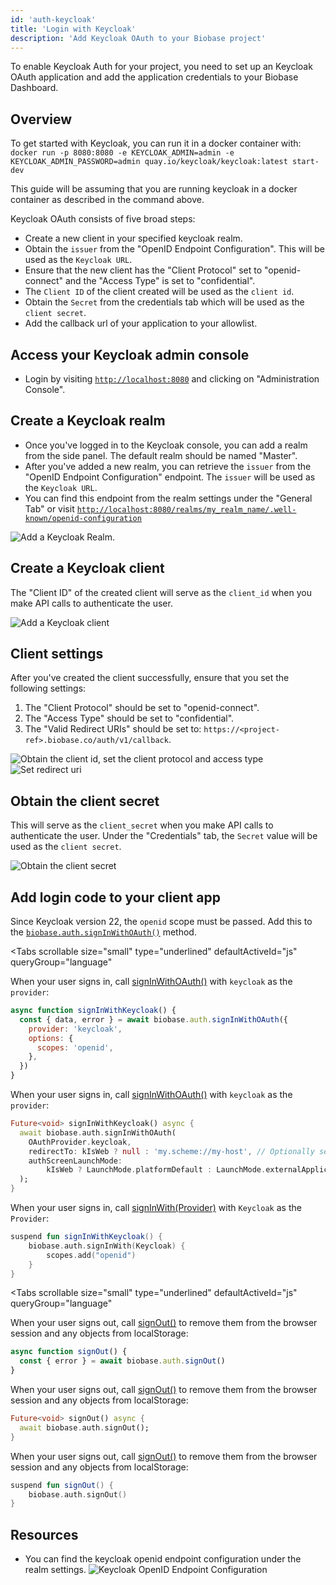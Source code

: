 ```yaml
---
id: 'auth-keycloak'
title: 'Login with Keycloak'
description: 'Add Keycloak OAuth to your Biobase project'
---
```


To enable Keycloak Auth for your project, you need to set up an Keycloak OAuth application and add the application credentials to your Biobase Dashboard.

## Overview

To get started with Keycloak, you can run it in a docker container with: `docker run -p 8080:8080 -e KEYCLOAK_ADMIN=admin -e KEYCLOAK_ADMIN_PASSWORD=admin quay.io/keycloak/keycloak:latest start-dev`

This guide will be assuming that you are running keycloak in a docker container as described in the command above.

Keycloak OAuth consists of five broad steps:

- Create a new client in your specified keycloak realm.
- Obtain the `issuer` from the "OpenID Endpoint Configuration". This will be used as the `Keycloak URL`.
- Ensure that the new client has the "Client Protocol" set to "openid-connect" and the "Access Type" is set to "confidential".
- The `Client ID` of the client created will be used as the `client id`.
- Obtain the `Secret` from the credentials tab which will be used as the `client secret`.
- Add the callback url of your application to your allowlist.

## Access your Keycloak admin console

- Login by visiting [`http://localhost:8080`](http://localhost:8080) and clicking on "Administration Console".

## Create a Keycloak realm

- Once you've logged in to the Keycloak console, you can add a realm from the side panel. The default realm should be named "Master".
- After you've added a new realm, you can retrieve the `issuer` from the "OpenID Endpoint Configuration" endpoint. The `issuer` will be used as the `Keycloak URL`.
- You can find this endpoint from the realm settings under the "General Tab" or visit [`http://localhost:8080/realms/my_realm_name/.well-known/openid-configuration`](http://localhost:8080/realms/my_realm_name/.well-known/openid-configuration)

![Add a Keycloak Realm.](/docs/img/guides/auth-keycloak/keycloak-create-realm.png)

## Create a Keycloak client

The "Client ID" of the created client will serve as the `client_id` when you make API calls to authenticate the user.

![Add a Keycloak client](/docs/img/guides/auth-keycloak/keycloak-add-client.png)

## Client settings

After you've created the client successfully, ensure that you set the following settings:

1. The "Client Protocol" should be set to "openid-connect".
2. The "Access Type" should be set to "confidential".
3. The "Valid Redirect URIs" should be set to: `https://<project-ref>.biobase.co/auth/v1/callback`.

![Obtain the client id, set the client protocol and access type](/docs/img/guides/auth-keycloak/keycloak-client-id.png)
![Set redirect uri](/docs/img/guides/auth-keycloak/keycloak-redirect-uri.png)

## Obtain the client secret

This will serve as the `client_secret` when you make API calls to authenticate the user.
Under the "Credentials" tab, the `Secret` value will be used as the `client secret`.

![Obtain the client secret](/docs/img/guides/auth-keycloak/keycloak-client-secret.png)

## Add login code to your client app

Since Keycloak version 22, the `openid` scope must be passed. Add this to the [`biobase.auth.signInWithOAuth()`](/docs/reference/javascript/auth-signinwithoauth) method.

<Tabs
  scrollable
  size="small"
  type="underlined"
  defaultActiveId="js"
  queryGroup="language"
>
<TabPanel id="js" label="JavaScript">

<CreateClientSnippet />

When your user signs in, call [signInWithOAuth()](/docs/reference/javascript/auth-signinwithoauth) with `keycloak` as the `provider`:

```js
async function signInWithKeycloak() {
  const { data, error } = await biobase.auth.signInWithOAuth({
    provider: 'keycloak',
    options: {
      scopes: 'openid',
    },
  })
}
```

</TabPanel>
<TabPanel id="flutter" label="Flutter">

When your user signs in, call [signInWithOAuth()](/docs/reference/dart/auth-signinwithoauth) with `keycloak` as the `provider`:

```dart
Future<void> signInWithKeycloak() async {
  await biobase.auth.signInWithOAuth(
    OAuthProvider.keycloak,
    redirectTo: kIsWeb ? null : 'my.scheme://my-host', // Optionally set the redirect link to bring back the user via deeplink.
    authScreenLaunchMode:
        kIsWeb ? LaunchMode.platformDefault : LaunchMode.externalApplication, // Launch the auth screen in a new webview on mobile.
  );
}
```

</TabPanel>
<TabPanel id="kotlin" label="Kotlin">

When your user signs in, call [signInWith(Provider)](/docs/reference/kotlin/auth-signinwithoauth) with `Keycloak` as the `Provider`:

```kotlin
suspend fun signInWithKeycloak() {
	biobase.auth.signInWith(Keycloak) {
		scopes.add("openid")
	}
}
```

</TabPanel>
</Tabs>

<OAuthPkceFlow />

<Tabs
  scrollable
  size="small"
  type="underlined"
  defaultActiveId="js"
  queryGroup="language"
>
<TabPanel id="js" label="JavaScript">

When your user signs out, call [signOut()](/docs/reference/javascript/auth-signout) to remove them from the browser session and any objects from localStorage:

```js
async function signOut() {
  const { error } = await biobase.auth.signOut()
}
```

</TabPanel>
<TabPanel id="flutter" label="Flutter">

When your user signs out, call [signOut()](/docs/reference/dart/auth-signout) to remove them from the browser session and any objects from localStorage:

```dart
Future<void> signOut() async {
  await biobase.auth.signOut();
}
```

</TabPanel>
<TabPanel id="kotlin" label="Kotlin">

When your user signs out, call [signOut()](/docs/reference/kotlin/auth-signout) to remove them from the browser session and any objects from localStorage:

```kotlin
suspend fun signOut() {
	biobase.auth.signOut()
}
```

</TabPanel>
</Tabs>

## Resources

- You can find the keycloak openid endpoint configuration under the realm settings.
  ![Keycloak OpenID Endpoint Configuration](/docs/img/guides/auth-keycloak/keycloak-openid-endpoint-config.png)
